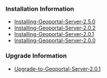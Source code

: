==='''Installation Information'''===

* [[Installing-Geoportal-Server-2.5.0]]
* [[Installing-Geoportal-Server-2.0.2]]
* [[Installing-Geoportal-Server-2.0.1]]
* [[Installing-Geoportal-Server-2.0.0]]

==='''Upgrade Information'''===
* [[Upgrade-to-Geoportal-Server-2.0.1]]